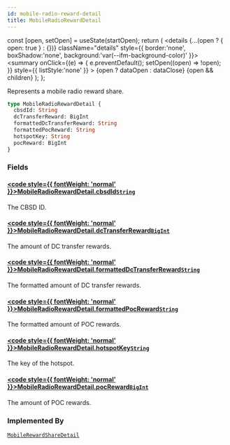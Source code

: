 ```yaml
---
id: mobile-radio-reward-detail
title: MobileRadioRewardDetail
---
```









  const [open, setOpen] = useState(startOpen);
  return (
    <details {...(open ? { open: true } : {})} className="details" style={{ border:'none', boxShadow:'none', background:'var(--ifm-background-color)' }}>
      <summary
        onClick={(e) => {
          e.preventDefault();
          setOpen((open) => !open);
        }}
        style={{ listStyle:'none' }}
      >
      {open ? dataOpen : dataClose}
      </summary>
      {open && children}
    </details>
  );
};








Represents a mobile radio reward share.


```graphql
type MobileRadioRewardDetail {
  cbsdId: String
  dcTransferReward: BigInt
  formattedDcTransferReward: String
  formattedPocReward: String
  hotspotKey: String
  pocReward: BigInt
}
```




### Fields

#### [<code style={{ fontWeight: 'normal' }}>MobileRadioRewardDetail.<b>cbsdId</b></code>](#)<Bullet />[`String`](/schema/types/scalars/string.mdx) <Badge class="badge badge--secondary" text="scalar"/> 
The CBSD ID.


#### [<code style={{ fontWeight: 'normal' }}>MobileRadioRewardDetail.<b>dcTransferReward</b></code>](#)<Bullet />[`BigInt`](/schema/types/scalars/big-int.mdx) <Badge class="badge badge--secondary" text="scalar"/> 
The amount of DC transfer rewards.


#### [<code style={{ fontWeight: 'normal' }}>MobileRadioRewardDetail.<b>formattedDcTransferReward</b></code>](#)<Bullet />[`String`](/schema/types/scalars/string.mdx) <Badge class="badge badge--secondary" text="scalar"/> 
The formatted amount of DC transfer rewards.


#### [<code style={{ fontWeight: 'normal' }}>MobileRadioRewardDetail.<b>formattedPocReward</b></code>](#)<Bullet />[`String`](/schema/types/scalars/string.mdx) <Badge class="badge badge--secondary" text="scalar"/> 
The formatted amount of POC rewards.


#### [<code style={{ fontWeight: 'normal' }}>MobileRadioRewardDetail.<b>hotspotKey</b></code>](#)<Bullet />[`String`](/schema/types/scalars/string.mdx) <Badge class="badge badge--secondary" text="scalar"/> 
The key of the hotspot.


#### [<code style={{ fontWeight: 'normal' }}>MobileRadioRewardDetail.<b>pocReward</b></code>](#)<Bullet />[`BigInt`](/schema/types/scalars/big-int.mdx) <Badge class="badge badge--secondary" text="scalar"/> 
The amount of POC rewards.






### Implemented By

[`MobileRewardShareDetail`](/schema/types/unions/mobile-reward-share-detail.mdx)  <Badge class="badge badge--secondary" text="union"/>

